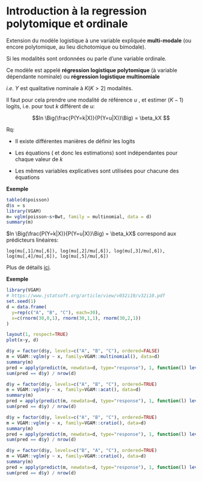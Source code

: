 


# Introduction à la regression polytomique et ordinale

Extension du modèle logistique à une variable expliquée **multi-modale** (ou encore polytomique, au lieu dichotomique ou bimodale).

Si les modalités sont ordonnées ou parle d’une variable ordinale. 

Ce modèle est appelé **régression logistique polytomique** (à variable dépendante nominale) ou **régression logistique multinomiale**

*i.e.*  $Y$ est qualitative nominale à $K (K > 2)$ modalités. 

Il faut pour cela prendre une modalité de référence $u$ , et estimer $(K-1)$ logits, i.e. pour tout $k$ différent de $u$:


$$ln \Big(\frac{P(Y=k|X)}{P(Y=u|X)}\Big) = \beta_kX $$

Rq:

- Il existe différentes manières de définir les logits

- Les équations ( et donc les estimations) sont indépendantes pour chaque valeur de $k$

- Les mêmes variables explicatives sont utilisées pour chacune des équations

**Exemple**

```r
table(d$poisson)
d$s = s
library(VGAM)
m= vglm(poisson~s+Bwt, family = multinomial, data = d)
summary(m)
```

$ln \Big(\frac{P(Y=k|X)}{P(Y=u|X)}\Big) = \beta_kX$ correspond aux prédicteurs linéaires:

`log(mu[,1]/mu[,6]), log(mu[,2]/mu[,6]), log(mu[,3]/mu[,6]), log(mu[,4]/mu[,6]), log(mu[,5]/mu[,6])`



Plus de détails [ici](http://wikistat.fr/pdf/st-m-modlin-reglog.pdf).




**Exemple**


```r
library(VGAM)
# https://www.jstatsoft.org/article/view/v032i10/v32i10.pdf
set.seed(1)
d = data.frame(
  y=rep(c("A", "B", "C"), each=30),
  x=c(rnorm(30,0,1), rnorm(30,1,1), rnorm(30,2,1))
)

layout(1, respect=TRUE)
plot(x~y, d)

d$y = factor(d$y, levels=c("A", "B", "C"), ordered=FALSE)
m = VGAM::vglm(y ~ x, family=VGAM::multinomial(), data=d)
summary(m)
pred = apply(predict(m, newdata=d, type="response"), 1, function(l) levels(d$y)[which(l==max(l))])
sum(pred == d$y) / nrow(d)

d$y = factor(d$y, levels=c("A", "B", "C"), ordered=TRUE)
m = VGAM::vglm(y ~ x, family=VGAM::acat(), data=d)
summary(m)
pred = apply(predict(m, newdata=d, type="response"), 1, function(l) levels(d$y)[which(l==max(l))])
sum(pred == d$y) / nrow(d)

d$y = factor(d$y, levels=c("A", "B", "C"), ordered=TRUE)
m = VGAM::vglm(y ~ x, family=VGAM::cratio(), data=d)
summary(m)
pred = apply(predict(m, newdata=d, type="response"), 1, function(l) levels(d$y)[which(l==max(l))])
sum(pred == d$y) / nrow(d)

d$y = factor(d$y, levels=c("B", "A", "C"), ordered=TRUE)
m = VGAM::vglm(y ~ x, family=VGAM::cratio(), data=d)
summary(m)
pred = apply(predict(m, newdata=d, type="response"), 1, function(l) levels(d$y)[which(l==max(l))])
sum(pred == d$y) / nrow(d)
```
